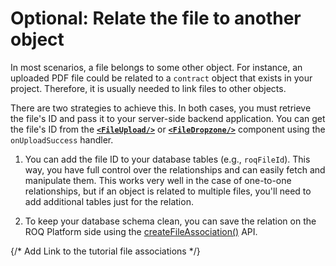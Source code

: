 


# Optional: Relate the file to another object

In most scenarios, a file belongs to some other object. For instance, an uploaded PDF file could be related to a `contract` object that exists in your project. Therefore, it is usually needed to link files to other objects.

There are two strategies to achieve this. In both cases, you must retrieve the file's ID and pass it to your server-side backend application. You can get the file's ID from the
[**`<FileUpload/>`**](/files/ui-components#fileupload) or [**`<FileDropzone/>`**](/files/ui-components#filedropzone) component using the `onUploadSuccess` handler.

1. You can add the file ID to your database tables (e.g., `roqFileId`). This way, you have full control over the relationships and can easily fetch and manipulate them. This works very well in the case of one-to-one relationships, but if an object is related to multiple files, you'll need to add additional tables just for the relation.

2. To keep your database schema clean, you can save the relation on the ROQ Platform side using the [createFileAssociation()](/files/api#createfileassociation) API.

{/*
Add Link to the tutorial file associations
*/}
